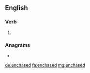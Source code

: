 ==English==

===Verb===
{{head|en|verb form}}

# {{en-past of|enchase}}

===Anagrams===
* {{l|en|encashed}}

[[de:enchased]]
[[fa:enchased]]
[[mg:enchased]]